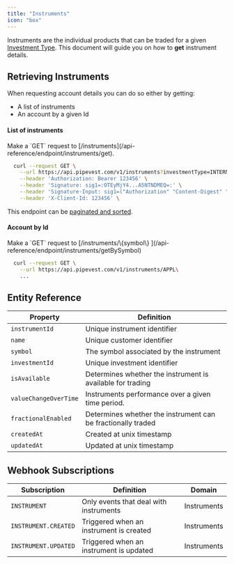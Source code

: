 ```yaml
---
title: "Instruments"
icon: "box"
---
```


Instruments are the individual products that can be traded for a given [Investment Type](/guides/investments).
This document will guide you on how to **get** instrument details.

## Retrieving Instruments

When requesting account details you can do so either by getting:

- A list of instruments
- An account by a given Id

#### List of instruments

<Tip>
  Make a `GET` request to
  [/instruments](/api-reference/endpoint/instruments/get).
</Tip>

```bash
  curl --request GET \
    --url https://api.pipevest.com/v1/instruments?investmentType=INTERNATIONAL_STOCKS\
    --header 'Authorization: Bearer 123456' \
    --header 'Signature: sig1=:OTEyMjY4...A5NTNDMEQ=:' \
    --header 'Signature-Input: sig1=("Authorization" "Content-Digest" "Content-Length" "Content-Type" "X-Client-Id" "X-Idempotency-Key" "@method" "@target-uri" "@path" "@query");keyid="staging-pipevest-ed25519";created=1732893484;expires=1732893584' \
    --header 'X-Client-Id: 123456' \
```

<Note>This endpoint can be [paginated and sorted](/concepts/pagination).</Note>

#### Account by Id

<Tip>
  Make a `GET` request to [/instruments/\{symbol\}
  ](/api-reference/endpoint/instruments/getBySymbol)
</Tip>

```bash
  curl --request GET \
    --url https://api.pipevest.com/v1/instruments/APPL\
    ...
```

## Entity Reference

| Property              | Definition                                                   |
| --------------------- | ------------------------------------------------------------ |
| `instrumentId`        | Unique instrument identifier                                 |
| `name`                | Unique customer identifier                                   |
| `symbol`              | The symbol associated by the instrument                      |
| `investmentId`        | Unique investment identifier                                 |
| `isAvailable`         | Determines whether the instrument is available for trading   |
| `valueChangeOverTime` | Instruments performance over a given time period.            |
| `fractionalEnabled`   | Determines whether the instrument can be fractionally traded |
| `createdAt`           | Created at unix timestamp                                    |
| `updatedAt`           | Updated at unix timestamp                                    |

## Webhook Subscriptions

| Subscription         | Definition                              | Domain      |
| -------------------- | --------------------------------------- | ----------- |
| `INSTRUMENT`         | Only events that deal with instruments  | Instruments |
| `INSTRUMENT.CREATED` | Triggered when an instrument is created | Instruments |
| `INSTRUMENT.UPDATED` | Triggered when an instrument is updated | Instruments |
